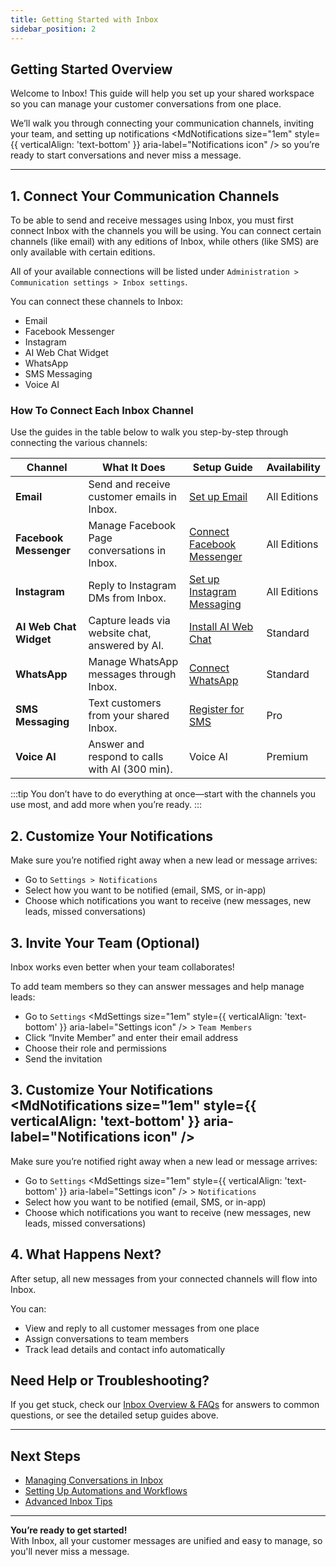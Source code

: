 ```yaml
---
title: Getting Started with Inbox
sidebar_position: 2
---
```



## Getting Started Overview

Welcome to Inbox! This guide will help you set up your shared workspace so you can manage your customer conversations from one place.

We’ll walk you through connecting your communication channels, inviting your team, and setting up notifications <MdNotifications size="1em" style={{ verticalAlign: 'text-bottom' }} aria-label="Notifications icon" /> so you’re ready to start conversations and never miss a message.

---

## 1. Connect Your Communication Channels

To be able to send and receive messages using Inbox, you must first connect Inbox with the channels you will be using. You can connect certain channels (like email) with any editions of Inbox, while others (like SMS) are only available with certain editions. 

All of your available connections will be listed under `Administration > Communication settings > Inbox settings`. 

You can connect these channels to Inbox:
- Email
- Facebook Messenger
- Instagram
- AI Web Chat Widget
- WhatsApp
- SMS Messaging
- Voice AI

### How To Connect Each Inbox Channel

Use the guides in the table below to walk you step-by-step through connecting the various channels:

<ResponsiveTable>

| Channel                 | What It Does                                      | Setup Guide                                            | Availability     |
|-------------------------|---------------------------------------------------|--------------------------------------------------------|------------------|
| **Email**               | Send and receive customer emails in Inbox.        | [Set up Email](./inbox_send_receive_emails.md)         | All Editions     |
| **Facebook Messenger**  | Manage Facebook Page conversations in Inbox.      | [Connect Facebook Messenger](./inbox_facebook_messenger.md)| All Editions  |
| **Instagram**           | Reply to Instagram DMs from Inbox.                | [Set up Instagram Messaging](./inbox_setup_instagram.md) | All Editions  |
| **AI Web Chat Widget**  | Capture leads via website chat, answered by AI.   | [Install AI Web Chat](./inbox_ai_web_chat_overview.md) | Standard         |
| **WhatsApp**            | Manage WhatsApp messages through Inbox.           | [Connect WhatsApp](./inbox_whatsapp_overview.md)       | Standard         |
| **SMS Messaging**       | Text customers from your shared Inbox.            | [Register for SMS](./inbox_send_receive_sms.md)        | Pro              |
| **Voice AI**            | Answer and respond to calls with AI (300 min).    | Voice AI                                               | Premium          |

</ResponsiveTable>

:::tip
You don’t have to do everything at once—start with the channels you use most, and add more when you’re ready.
:::

## 2. Customize Your Notifications

Make sure you’re notified right away when a new lead or message arrives:

- Go to `Settings > Notifications`
- Select how you want to be notified (email, SMS, or in-app)
- Choose which notifications you want to receive (new messages, new leads, missed conversations)

## 3. Invite Your Team (Optional)

Inbox works even better when your team collaborates!

To add team members so they can answer messages and help manage leads:

- Go to `Settings` <MdSettings size="1em" style={{ verticalAlign: 'text-bottom' }} aria-label="Settings icon" /> > `Team Members`
- Click “Invite Member” and enter their email address
- Choose their role and permissions
- Send the invitation

## 3. Customize Your Notifications <MdNotifications size="1em" style={{ verticalAlign: 'text-bottom' }} aria-label="Notifications icon" />

Make sure you’re notified right away when a new lead or message arrives:

- Go to `Settings` <MdSettings size="1em" style={{ verticalAlign: 'text-bottom' }} aria-label="Settings icon" /> > `Notifications`
- Select how you want to be notified (email, SMS, or in-app)
- Choose which notifications you want to receive (new messages, new leads, missed conversations)

## 4. What Happens Next?

After setup, all new messages from your connected channels will flow into Inbox.

You can:

- View and reply to all customer messages from one place
- Assign conversations to team members
- Track lead details and contact info automatically

## Need Help or Troubleshooting?

If you get stuck, check our [Inbox Overview & FAQs](./inbox_overview.md#frequently-asked-questions-faqs) for answers to common questions, or see the detailed setup guides above.

---

## Next Steps

- [Managing Conversations in Inbox](./inbox_using_conversations.md)
- [Setting Up Automations and Workflows](./inbox_automations.md)
- [Advanced Inbox Tips](./inbox_tips.md)

---

**You’re ready to get started!**  
With Inbox, all your customer messages are unified and easy to manage, so you'll never miss a message.
